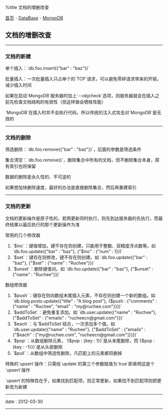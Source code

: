 %title 文档的增删改查

[[../../../index|首页]] - [[../index|DataBase]] - [[index|MongoDB]]
==文档的增删改查==
----
===文档的新建===

单个插入：`db.foo.insert({"bar" : "baz"})`

批量插入：一次批量插入只占单个的`TCP`请求，可以避免零碎请求带来的开销，减少插入时间

如果在启动`MongoDB`服务器时加上`--objcheck`选项，则服务器就会在插入之前先检查文档结构的有效性（但这样做会牺牲性能）

`MongoDB`在插入时并不会执行代码，所以传统的注入式攻击对`MongoDB`是无效的
----
===文档的删除===

筛选删除：`db.foo.remove({"bar" : "baz"})`，后面的参数是筛选条件

集合清空：`db.foo.remove()`，删除集合中所有的文档，但不删除集合本身，原有索引也将保留

数据的删除是永久性的、不可逆的

如果想加快删除速度，最好的办法是直接删除集合，然后再重建索引
----
===文档的更新===

文档的更新操作是原子性的，若两更新同时执行，则先到达服务器的先执行，而最终结果以最后执行的那个更新操作为准

常用的几个修改器
# `$inc`：键值增加，键不存在则创建，只能用于整数、双精度浮点数等。如 `db.foo.update({"bar" : "baz"}, {"$inc" : {"num" : 1}})`
# `$set`：键存在则修改，键不存在则创建。如 `db.foo.update({"bar" : "baz"}, {"$set" : {"name" : "Ruchee"}})`
# `$unset`：删除键值对。如 `db.foo.update({"bar" : "baz"}, {"$unset" : {"name" : "Ruchee"}})`

数组修改器
# `$push`：键存在则向数组末尾插入元素，不存在则创建一个新的数组。如 `db.blog.posts.update({"title" : "A blog post"}, {$push : {"comments" : {"name" : "Ruchee", "email" : "my@ruchee.com"}}})`
# `$addToSet`：避免重复添加。如 `db.user.update({"name" : "Ruchee"}, {"$addToSet" : {"emails" : "rucheecn@gmail.com"}})`
# `$each`：与`$addToSet`结合，一次添加多个值。如 `db.user.update({"name" : "Ruchee"}, {"$addToSet" : {"emails" : {"$each" : ["my@ruchee.com", "rucheecn@gmail.com"]}}})`
# `$pop`：从数组删除元素，`{$pop : {key : 1}}`是从末尾删除，而`{$pop : {key : -1}}}`是从头部删除
# `$pull`：从数组中筛选性删除，凡匹配上的元素都将删掉

特殊的`upsert`操作：只需给`update`的第三个参数赋值为`true`即表明这是个`upsert`操作

`upsert`的特殊性在于，如果找到匹配项，则正常更新，如果找不到匹配项则把更新改为新建
----
<red>date</red> : 2012-03-30
----

